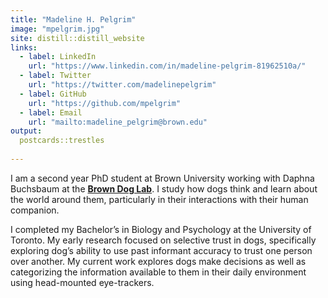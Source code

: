 ```yaml
---
title: "Madeline H. Pelgrim"
image: "mpelgrim.jpg"
site: distill::distill_website
links:
  - label: LinkedIn
    url: "https://www.linkedin.com/in/madeline-pelgrim-81962510a/"
  - label: Twitter
    url: "https://twitter.com/madelinepelgrim"
  - label: GitHub
    url: "https://github.com/mpelgrim"
  - label: Email
    url: "mailto:madeline_pelgrim@brown.edu"
output:
  postcards::trestles
  
---
```

 
I am a second year PhD student at Brown University working with Daphna Buchsbaum at the 
[**Brown Dog Lab**](https://sites.brown.edu/browndoglab/). 
I study how dogs think and learn about the world around them, 
particularly in their interactions with their human companion.

I completed my Bachelor's in Biology and Psychology at the University of Toronto. My early research
focused on selective trust in dogs, specifically exploring dog's ability to use past informant accuracy to trust one person over another. My current work explores dogs make decisions as well as categorizing the information available to them in their daily environment using head-mounted eye-trackers. 

